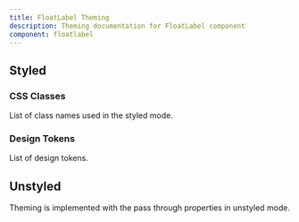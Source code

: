 ```yaml
---
title: FloatLabel Theming
description: Theming documentation for FloatLabel component
component: floatlabel
---
```


## Styled

### CSS Classes

List of class names used in the styled mode.

<DocTable name="FloatLabel" category="style" />

### Design Tokens

List of design tokens.

<DocTable name="FloatLabel" category="token" />

## Unstyled

Theming is implemented with the pass through properties in unstyled mode.
